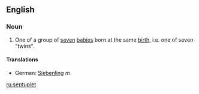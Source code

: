 ==English==

===Noun===
{{en-noun}}

#One of a group of [[seven]] [[baby|babies]] born at the same [[birth]], i.e. one of seven "twins".

====Translations====
*German: [[Siebenling]] ''m''

[[ru:septuplet]]